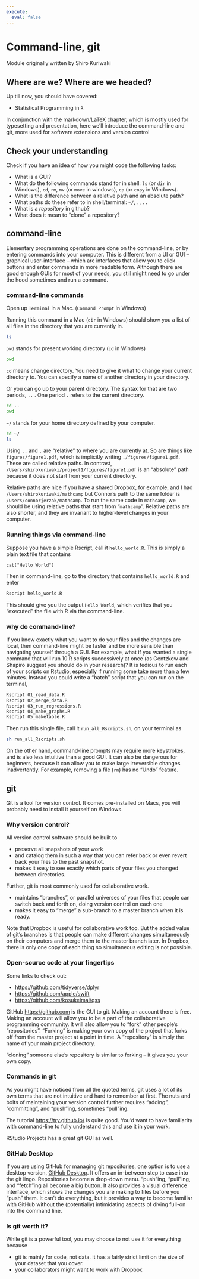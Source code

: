 ```yaml
---
execute:
  eval: false
---
```


# Command-line, git {#sec-commandline-git}

::: {.callout .callout-note}
Module originally written by Shiro Kuriwaki
:::

## Where are we? Where are we headed?

Up till now, you should have covered:

-   Statistical Programming in `R`

In conjunction with the markdown/LaTeX chapter, which is mostly used for typesetting and presentation, here we'll introduce the command-line and git, more used for software extensions and version control

## Check your understanding

Check if you have an idea of how you might code the following tasks:

-   What is a GUI?
-   What do the following commands stand for in shell: `ls` (or `dir` in Windows), `cd`, `rm`, `mv` (or `move` in windows), `cp` (or `copy` in Windows).
-   What is the difference between a relative path and an absolute path?
-   What paths do these refer to in shell/terminal: `~/`, `.`, `..`
-   What is a *repository* in github?
-   What does it mean to "clone" a repository?

## command-line

Elementary programming operations are done on the command-line, or by entering commands into your computer. This is different from a UI or GUI -- graphical user-interface -- which are interfaces that allow you to click buttons and enter commands in more readable form. Although there are good enough GUIs for most of your needs, you still might need to go under the hood sometimes and run a command.

### command-line commands

Open up `Terminal` in a Mac. (`Command Prompt` in Windows)

Running this command in a Mac (`dir` in Windows) should show you a list of all files in the directory that you are currently in.

``` bash
ls
```

`pwd` stands for present working directory (`cd` in Windows)

``` bash
pwd
```

`cd` means change directory. You need to give it what to change your current directory *to*. You can specify a name of another directory in your directory.

Or you can go up to your parent directory. The syntax for that are two periods, `..` . One period `.` refers to the current directory.

``` bash
cd ..
pwd
```

`~/` stands for your home directory defined by your computer.

``` bash
cd ~/
ls
```

Using `..` and `.` are "relative" to where you are currently at. So are things like `figures/figure1.pdf`, which is implicitly writing `./figures/figure1.pdf`. These are called relative paths. In contrast, `/Users/shirokuriwaki/project1/figures/figure1.pdf` is an "absolute" path because it does not start from your current directory.

Relative paths are nice if you have a shared Dropbox, for example, and I had `/Users/shirokuriwaki/mathcamp` but Connor's path to the same folder is `/Users/connorjerzak/mathcamp`. To run the same code in `mathcamp`, we should be using relative paths that start from "`mathcamp`". Relative paths are also shorter, and they are invariant to higher-level changes in your computer.

### Running things via command-line

Suppose you have a simple Rscript, call it `hello_world.R`. This is simply a plain text file that contains

```         
cat("Hello World")
```

Then in command-line, go to the directory that contains `hello_world.R` and enter

``` bash
Rscript hello_world.R
```

This should give you the output `Hello World`, which verifies that you "executed" the file with R via the command-line.

### why do command-line?

If you know exactly what you want to do your files and the changes are local, then command-line might be faster and be more sensible than navigating yourself through a GUI. For example, what if you wanted a single command that will run 10 R scripts successively at once (as Gentzkow and Shapiro suggest you should do in your research)? It is tedious to run each of your scripts on Rstudio, especially if running some take more than a few minutes. Instead you could write a "batch" script that you can run on the terminal,

``` bash
Rscript 01_read_data.R
Rscript 02_merge_data.R
Rscript 03_run_regressions.R
Rscript 04_make_graphs.R
Rscript 05_maketable.R
```

Then run this single file, call it `run_all_Rscripts.sh`, on your terminal as

``` bash
sh run_all_Rscripts.sh
```

On the other hand, command-line prompts may require more keystrokes, and is also less intuitive than a good GUI. It can also be dangerous for beginners, because it can allow you to make large irreversible changes inadvertently. For example, removing a file (`rm`) has no "Undo" feature.

## git

Git is a tool for version control. It comes pre-installed on Macs, you will probably need to install it yourself on Windows.

### Why version control?

All version control software should be built to

-   preserve all snapshots of your work
-   and catalog them in such a way that you can refer back or even revert back your files to the past snapshot.
-   makes it easy to see exactly which parts of your files you changed between directories.

Further, git is most commonly used for collaborative work.

-   maintains "branches", or parallel universes of your files that people can switch back and forth on, doing version control on each one
-   makes it easy to "merge" a sub-branch to a master branch when it is ready.

Note that Dropbox is useful for collaborative work too. But the added value of git's branches is that people can make different changes simultaneously on their computers and merge them to the master branch later. In Dropbox, there is only one copy of each thing so simultaneous editing is not possible.

### Open-source code at your fingertips

Some links to check out:

-   <https://github.com/tidyverse/dplyr>
-   <https://github.com/apple/swift>
-   <https://github.com/kosukeimai/qss>

GitHub <https://github.com> is the GUI to git. Making an account there is free. Making an account will allow you to be a part of the collaborative programming community. It will also allow you to "fork" other people's "repositories". "Forking" is making your own copy of the project that forks off from the master project at a point in time. A "repository" is simply the name of your main project directory.

"cloning" someone else's repository is similar to forking -- it gives you your own copy.

### Commands in git

As you might have noticed from all the quoted terms, git uses a lot of its own terms that are not intuitive and hard to remember at first. The nuts and bolts of maintaining your version control further requires "adding", "committing", and "push"ing, sometimes "pull"ing.

The tutorial <https://try.github.io/> is quite good. You'd want to have familiarity with command-line to fully understand this and use it in your work.

RStudio Projects has a great git GUI as well.

### GitHub Desktop

If you are using GitHub for managing git repositories, one option is to use a desktop version, [GitHub Desktop](https://desktop.github.com/). It offers an in-between step to ease into the git lingo. Repositories become a drop-down menu. "push"ing, "pull"ing, and "fetch"ing all become a big button. It also provides a visual difference interface, which shows the changes you are making to files before you "push" them. It can't do everything, but it provides a way to become familiar with GitHub without the (potentially) intimidating aspects of diving full-on into the command line.

### Is git worth it?

While git is a powerful tool, you may choose to not use it for everything because

-   git is mainly for code, not data. It has a fairly strict limit on the size of your dataset that you cover.
-   your collaborators might want to work with Dropbox
